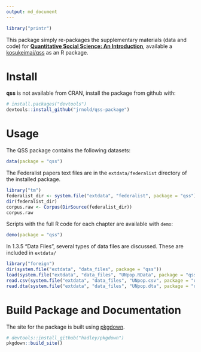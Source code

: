 ```yaml
---
output: md_document
---
```


```r
library("printr")
```

This package simply re-packages the supplementary materials (data and code) for **[Quantitative Social Science: An Introduction](http://press.princeton.edu/titles/11025.html)**, available a [kosukeimai/qss](https://github.com/kosukeimai/qss) as an R package.

# Install

**qss** is not available from CRAN, install the package from github with:
```r
# install.packages("devtools")
devtools::install_github("jrnold/qss-package")
```

# Usage

The QSS package contains the following datasets:
```r
data(package = "qss")
```


The Federalist papers text files are in the `extdata/federalist` directory of the installed package.
```r
library("tm")
federalist_dir <- system.file("extdata", "federalist", package = "qss")
dir(federalist_dir)
corpus.raw <- Corpus(DirSource(federalist_dir))
corpus.raw
```

Scripts with the full R code for each chapter are available with `demo`:
```r
demo(package = "qss")
```

In 1.3.5 "Data Files", several types of data files are discussed.
These are included in `extdata/`
```r
library("foreign")
dir(system.file("extdata", "data_files", package = "qss"))
load(system.file("extdata", "data_files", "UNpop.RData", package = "qss"))
read.csv(system.file("extdata", "data_files", "UNpop.csv", package = "qss"))
read.dta(system.file("extdata", "data_files", "UNpop.dta", package = "qss"))
```

# Build Package and Documentation

The site for the package is built using [pkgdown](https://github.com/hadley/pkgdown).
```r
# devtools::install_github("hadley/pkgdown")
pkgdown::build_site()
```




